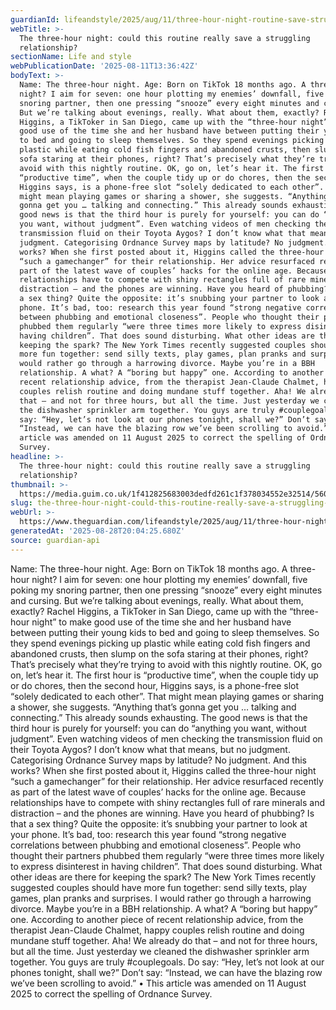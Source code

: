```yaml
---
guardianId: lifeandstyle/2025/aug/11/three-hour-night-routine-save-struggling-relationship
webTitle: >-
  The three-hour night: could this routine really save a struggling
  relationship?
sectionName: Life and style
webPublicationDate: '2025-08-11T13:36:42Z'
bodyText: >-
  Name: The three-hour night. Age: Born on TikTok 18 months ago. A three-hour
  night? I aim for seven: one hour plotting my enemies’ downfall, five poking my
  snoring partner, then one pressing “snooze” every eight minutes and cursing.
  But we’re talking about evenings, really. What about them, exactly? Rachel
  Higgins, a TikToker in San Diego, came up with the “three-hour night” to make
  good use of the time she and her husband have between putting their young kids
  to bed and going to sleep themselves. So they spend evenings picking up
  plastic while eating cold fish fingers and abandoned crusts, then slump on the
  sofa staring at their phones, right? That’s precisely what they’re trying to
  avoid with this nightly routine. OK, go on, let’s hear it. The first hour is
  “productive time”, when the couple tidy up or do chores, then the second hour,
  Higgins says, is a phone-free slot “solely dedicated to each other”. That
  might mean playing games or sharing a shower, she suggests. “Anything that’s
  gonna get you … talking and connecting.” This already sounds exhausting. The
  good news is that the third hour is purely for yourself: you can do “anything
  you want, without judgment”. Even watching videos of men checking the
  transmission fluid on their Toyota Aygos? I don’t know what that means, but no
  judgment. Categorising Ordnance Survey maps by latitude? No judgment. And this
  works? When she first posted about it, Higgins called the three-hour night
  “such a gamechanger” for their relationship. Her advice resurfaced recently as
  part of the latest wave of couples’ hacks for the online age. Because
  relationships have to compete with shiny rectangles full of rare minerals and
  distraction – and the phones are winning. Have you heard of phubbing? Is that
  a sex thing? Quite the opposite: it’s snubbing your partner to look at your
  phone. It’s bad, too: research this year found “strong negative correlations
  between phubbing and emotional closeness”. People who thought their partners
  phubbed them regularly “were three times more likely to express disinterest in
  having children”. That does sound disturbing. What other ideas are there for
  keeping the spark? The New York Times recently suggested couples should have
  more fun together: send silly texts, play games, plan pranks and surprises. I
  would rather go through a harrowing divorce. Maybe you’re in a BBH
  relationship. A what? A “boring but happy” one. According to another piece of
  recent relationship advice, from the therapist Jean-Claude Chalmet, happy
  couples relish routine and doing mundane stuff together. Aha! We already do
  that – and not for three hours, but all the time. Just yesterday we cleaned
  the dishwasher sprinkler arm together. You guys are truly #couplegoals. Do
  say: “Hey, let’s not look at our phones tonight, shall we?” Don’t say:
  “Instead, we can have the blazing row we’ve been scrolling to avoid.” • This
  article was amended on 11 August 2025 to correct the spelling of Ordnance
  Survey.
headline: >-
  The three-hour night: could this routine really save a struggling
  relationship?
thumbnail: >-
  https://media.guim.co.uk/1f412825683003dedfd261c1f378034552e32514/560_0_5600_4480/500.jpg
slug: the-three-hour-night-could-this-routine-really-save-a-struggling-relationship
webUrl: >-
  https://www.theguardian.com/lifeandstyle/2025/aug/11/three-hour-night-routine-save-struggling-relationship
generatedAt: '2025-08-28T20:04:25.680Z'
source: guardian-api
---
```

Name: The three-hour night. Age: Born on TikTok 18 months ago. A three-hour night? I aim for seven: one hour plotting my enemies’ downfall, five poking my snoring partner, then one pressing “snooze” every eight minutes and cursing. But we’re talking about evenings, really. What about them, exactly? Rachel Higgins, a TikToker in San Diego, came up with the “three-hour night” to make good use of the time she and her husband have between putting their young kids to bed and going to sleep themselves. So they spend evenings picking up plastic while eating cold fish fingers and abandoned crusts, then slump on the sofa staring at their phones, right? That’s precisely what they’re trying to avoid with this nightly routine. OK, go on, let’s hear it. The first hour is “productive time”, when the couple tidy up or do chores, then the second hour, Higgins says, is a phone-free slot “solely dedicated to each other”. That might mean playing games or sharing a shower, she suggests. “Anything that’s gonna get you … talking and connecting.” This already sounds exhausting. The good news is that the third hour is purely for yourself: you can do “anything you want, without judgment”. Even watching videos of men checking the transmission fluid on their Toyota Aygos? I don’t know what that means, but no judgment. Categorising Ordnance Survey maps by latitude? No judgment. And this works? When she first posted about it, Higgins called the three-hour night “such a gamechanger” for their relationship. Her advice resurfaced recently as part of the latest wave of couples’ hacks for the online age. Because relationships have to compete with shiny rectangles full of rare minerals and distraction – and the phones are winning. Have you heard of phubbing? Is that a sex thing? Quite the opposite: it’s snubbing your partner to look at your phone. It’s bad, too: research this year found “strong negative correlations between phubbing and emotional closeness”. People who thought their partners phubbed them regularly “were three times more likely to express disinterest in having children”. That does sound disturbing. What other ideas are there for keeping the spark? The New York Times recently suggested couples should have more fun together: send silly texts, play games, plan pranks and surprises. I would rather go through a harrowing divorce. Maybe you’re in a BBH relationship. A what? A “boring but happy” one. According to another piece of recent relationship advice, from the therapist Jean-Claude Chalmet, happy couples relish routine and doing mundane stuff together. Aha! We already do that – and not for three hours, but all the time. Just yesterday we cleaned the dishwasher sprinkler arm together. You guys are truly #couplegoals. Do say: “Hey, let’s not look at our phones tonight, shall we?” Don’t say: “Instead, we can have the blazing row we’ve been scrolling to avoid.” • This article was amended on 11 August 2025 to correct the spelling of Ordnance Survey.

